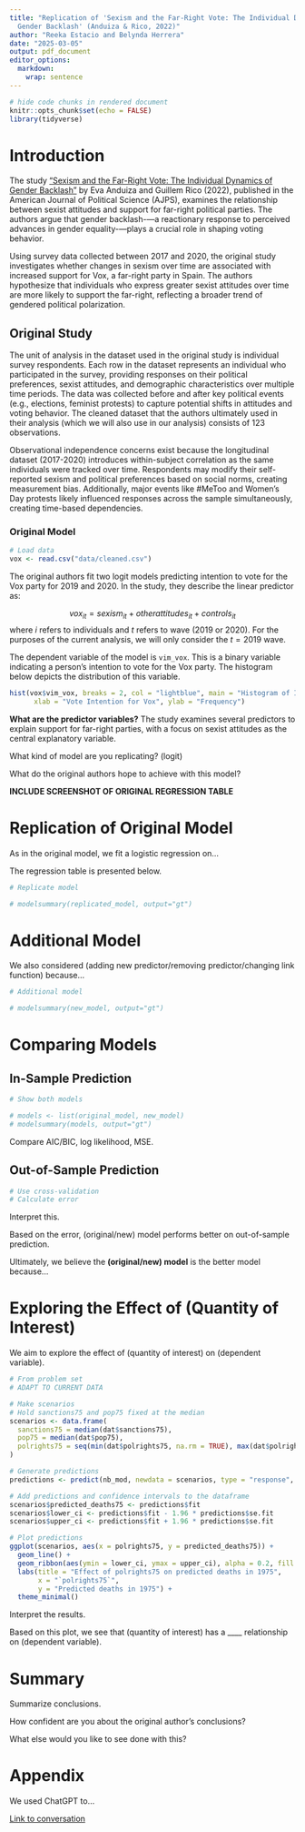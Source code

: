 ```yaml
---
title: "Replication of 'Sexism and the Far-Right Vote: The Individual Dynamics of
  Gender Backlash' (Anduiza & Rico, 2022)"
author: "Reeka Estacio and Belynda Herrera"
date: "2025-03-05"
output: pdf_document
editor_options: 
  markdown: 
    wrap: sentence
---
```


```r
# hide code chunks in rendered document
knitr::opts_chunk$set(echo = FALSE) 
library(tidyverse)
```

# Introduction

The study ["Sexism and the Far-Right Vote: The Individual Dynamics of Gender Backlash"](https://doi.org/10.1111/ajps.12759) by Eva Anduiza and Guillem Rico (2022), published in the American Journal of Political Science (AJPS), examines the relationship between sexist attitudes and support for far-right political parties. The authors argue that gender backlash-—a reactionary response to perceived advances in gender equality-—plays a crucial role in shaping voting behavior.

Using survey data collected between 2017 and 2020, the original study investigates whether changes in sexism over time are associated with increased support for Vox, a far-right party in Spain. The authors hypothesize that individuals who express greater sexist attitudes over time are more likely to support the far-right, reflecting a broader trend of gendered political polarization.

## Original Study

The unit of analysis in the dataset used in the original study is individual survey respondents. Each row in the dataset represents an individual who participated in the survey, providing responses on their political preferences, sexist attitudes, and demographic characteristics over multiple time periods. The data was collected before and after key political events (e.g., elections, feminist protests) to capture potential shifts in attitudes and voting behavior. The cleaned dataset that the authors ultimately used in their analysis (which we will also use in our analysis) consists of 123 observations. 

Observational independence concerns exist because the longitudinal dataset (2017-2020) introduces within-subject correlation as the same individuals were tracked over time. Respondents may modify their self-reported sexism and political preferences based on social norms, creating measurement bias. Additionally, major events like #MeToo and Women's Day protests likely influenced responses across the sample simultaneously, creating time-based dependencies.

### Original Model

```r
# Load data
vox <- read.csv("data/cleaned.csv")
```

The original authors fit two logit models predicting intention to vote for the Vox party for 2019 and 2020. In the study, they describe the linear predictor as:

$$vox_{it} = sexism_{it} + other attitudes_{it} + controls_{it}$$
where $i$ refers to individuals and $t$ refers to wave (2019 or 2020). For the purposes of the current analysis, we will only consider the $t=2019$ wave.

The dependent variable of the model is `vim_vox`. This is a binary variable indicating a person's intention to vote for the Vox party. The histogram below depicts the distribution of this variable.

```r
hist(vox$vim_vox, breaks = 2, col = "lightblue", main = "Histogram of Intention to Vote for Vox",
      xlab = "Vote Intention for Vox", ylab = "Frequency")
```

**What are the predictor variables?**
The study examines several predictors to explain support for far-right parties, with a focus on sexist attitudes as the central explanatory variable.

What kind of model are you replicating?
(logit)

What do the original authors hope to achieve with this model?

**INCLUDE SCREENSHOT OF ORIGINAL REGRESSION TABLE**

# Replication of Original Model

As in the original model, we fit a logistic regression on...

The regression table is presented below.

```r
# Replicate model

# modelsummary(replicated_model, output="gt")
```

# Additional Model

We also considered (adding new predictor/removing predictor/changing link function) because...

```r
# Additional model

# modelsummary(new_model, output="gt")
```

# Comparing Models

## In-Sample Prediction

```r
# Show both models

# models <- list(original_model, new_model)
# modelsummary(models, output="gt")
```

Compare AIC/BIC, log likelihood, MSE.

## Out-of-Sample Prediction

```r
# Use cross-validation
# Calculate error
```

Interpret this.

Based on the error, (original/new) model performs better on out-of-sample prediction.

Ultimately, we believe the **(original/new) model** is the better model because...

# Exploring the Effect of (Quantity of Interest)

We aim to explore the effect of (quantity of interest) on (dependent variable).

```r
# From problem set
# ADAPT TO CURRENT DATA

# Make scenarios
# Hold sanctions75 and pop75 fixed at the median 
scenarios <- data.frame(
  sanctions75 = median(dat$sanctions75),
  pop75 = median(dat$pop75),
  polrights75 = seq(min(dat$polrights75, na.rm = TRUE), max(dat$polrights75, na.rm = TRUE)) # compare polrights75 at different values
)

# Generate predictions
predictions <- predict(nb_mod, newdata = scenarios, type = "response", se.fit = TRUE)

# Add predictions and confidence intervals to the dataframe
scenarios$predicted_deaths75 <- predictions$fit
scenarios$lower_ci <- predictions$fit - 1.96 * predictions$se.fit  
scenarios$upper_ci <- predictions$fit + 1.96 * predictions$se.fit 

# Plot predictions
ggplot(scenarios, aes(x = polrights75, y = predicted_deaths75)) +
  geom_line() +
  geom_ribbon(aes(ymin = lower_ci, ymax = upper_ci), alpha = 0.2, fill = "blue") +
  labs(title = "Effect of polrights75 on predicted deaths in 1975",
       x = "`polrights75`",
       y = "Predicted deaths in 1975") +
  theme_minimal()
```

Interpret the results.

Based on this plot, we see that (quantity of interest) has a \_\_\_\_ relationship on (dependent variable).

# Summary

Summarize conclusions.

How confident are you about the original author's conclusions?

What else would you like to see done with this?

# Appendix

We used ChatGPT to...

[Link to conversation]()
